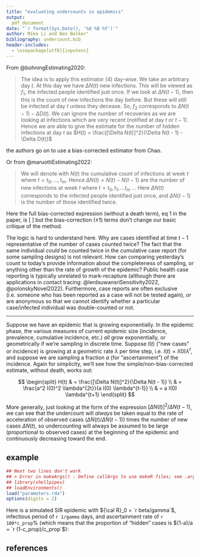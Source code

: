 ```yaml
---
title: "evaluating undercounts in epidemics"
output:
  pdf_document
date: "`r format(Sys.Date(), '%d %B %Y')`"
author: Mike Li and Ben Bolker"
bibliography: undercount.bib
header-includes:
  - \usepackage[utf8]{inputenc}
---
```


From @bohningEstimating2020:

> The idea is to apply this estimator (4) day-wise. We take an arbitrary day $t$. At this day we have $\Delta N(t)$ new infections. This will be viewed as $f_1$, the infected people identified just once. If we look at $\Delta N(t - 1)$, then this is the count of new infections the day before. But these will still be infected at day $t$ unless they decease. So, $f_2$ corresponds to $\Delta N(t - 1) - \Delta D(t)$. We can ignore the number of recoveries as we are looking at infections which are very recent (notified at day $t$ or $t - 1$). Hence we are able to give the estimate for the number of hidden infections at day $t$ as $H(t) = \frac{[\Delta N(t)]^2}{\Delta N(t - 1) - \Delta D(t)}$

the authors go on to use a bias-corrected estimator from Chao.

Or from @maruottiEstimating2022:

> We will denote with $N(t)$ the cumulative count of infections at week $t$ where $t = t_0, \dots, t_m$. Hence $\Delta N (t) = N(t) -N(t-1)$ are the number of  new  infections at week $t$ where $t = t_0, t_1,  \dots t_m$ ... Here $\Delta N(t)$ corresponds to the infected people identified just once, and $\Delta N(t-1)$  is the  number  of  those  identified  twice. 

Here the full bias-corrected expression (without a death term), eq 1 in the paper, is
\[
\frac{\Delta N(t) (\Delta N(t) - 1)}{1 + \Delta N(t-1)}
\]
but the bias-correction ($\pm 1$) terms don't change our basic critique of the method.

The logic is hard to understand here. Why are cases identified at time $t-1$ representative of the number of cases counted twice? The fact that the same individual *could* be counted twice in the cumulative case report (for some sampling designs) is not relevant. How can comparing yesterday's count to today's provide information about the completeness of sampling, or anything other than the rate of growth of the epidemic? Public health case reporting is typically unrelated to mark-recapture (although there are applications in contact tracing: @lerdsuwansriSensitivity2022, @polonskyNovel2022). Furthermore, case reports are often exclusive (i.e. someone who has been reported as a case will not be tested again), *or* are anonymous so that we cannot identify whether a particular case/infected individual was double-counted or not.


----------------------------------------------------------------------


Suppose we have an epidemic that is growing exponentially. In the epidemic phase, the various measures of current epidemic size (incidence, prevalence, cumulative incidence, etc.) *all* grow exponentially, or geometrically if we're sampling in discrete time. Suppose $I(t)$ ("new cases" or incidence) is growing at a geometric rate $\lambda$ per time step, i.e. $I(t) = I(0) \lambda^t$, and suppose we are sampling a fraction $a$ (for "ascertainment") of the incidence. Again for simplicity, we'll see how the simple/non-bias-corrected estimate, without death, works out:

$$
\begin{split}
H(t) & = \frac{[\Delta N(t)]^2}{\Delta N(t - 1)} \\
& = \frac{a^2 I(0)^2 \lambda^{2t}}{a I(0) \lambda^{t-1}} \\
& = a I(0) \lambda^{t+1}
\end{split}
$$

<Sentence about how this is not at all what we are trying to do>

More generally, just looking at the form of the expression $[\Delta N(t)]^2/\Delta N(t - 1)$, we can see that the undercount will *always* be taken equal to the rate of acceleration of observed cases ($\Delta N(t)/\Delta N(t-1)$) times the number of new cases $\Delta N(t)$, so undercounting will always be assumed to be large (proportional to observed cases) at the beginning of the epidemic and continuously decreasing toward the end.

## example

```r
## Next two lines don't work
## > Error in makeArgs() : Define callArgs to use makeR files; see .args file?
## library(shellpipes)
## loadEnvironments()
load("parameters.rda")
options(digits = 2)
```

Here is a simulated SIR epidemic with ${\cal R}_0 = `r beta/gamma`$, infectious period of `r 1/gamma` days, and ascertainment rate of `r 100*c_prop`% (which means that the proportion of "hidden" cases is $(1-a)/a = `r (1-c_prop)/c_prop`$):

\includegraphics{"plot_cuminf.Rout.pdf"}

## references

